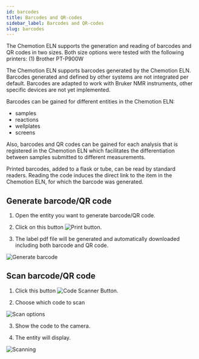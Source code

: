 ```yaml
---
id: barcodes
title: Barcodes and QR-codes
sidebar_label: Barcodes and QR-codes
slug: barcodes
---
```

The Chemotion ELN supports the generation and reading of barcodes and QR codes in two sizes. Both size options were tested with the following printers: 
(1) Brother PT-P900W

The Chemotion ELN supports barcodes generated by the Chemotion ELN. Barcodes generated and defined by other systems are not integrated per default. 
Barcodes are adapted to work with Bruker NMR instruments, other specific devices are not yet implemented. 

Barcodes can be gained for different entities in the Chemotion ELN: 
- samples
- reactions
- wellplates
- screens

Also, barcodes and QR codes can be gained for each analysis that is registered in the Chemotion ELN which facilitates the differentiation between samples submitted to different measurements.

Printed barcodes, added to a flask or tube, can be read by standard readers. Reading the code induces the direct link to the item in the Chemotion ELN, for which the barcode was generated. 

## Generate barcode/QR code

1. Open the entity you want to generate barcode/QR code.

2. Click on this button ![Print button](/img/Print-label.png). 

3. The label pdf file will be generated and automatically downloaded including both barcode and QR code.

![Generate barcode](/img/generate-code.gif)

## Scan barcode/QR code

1. Click this button ![Code Scanner Button](/img/code-scanner.png). 

2. Choose which code to scan 

![Scan options](/img/scan-options.png)

3. Show the code to the camera.

4. The entity will display.

![Scanning](/img/scan-code.gif)


